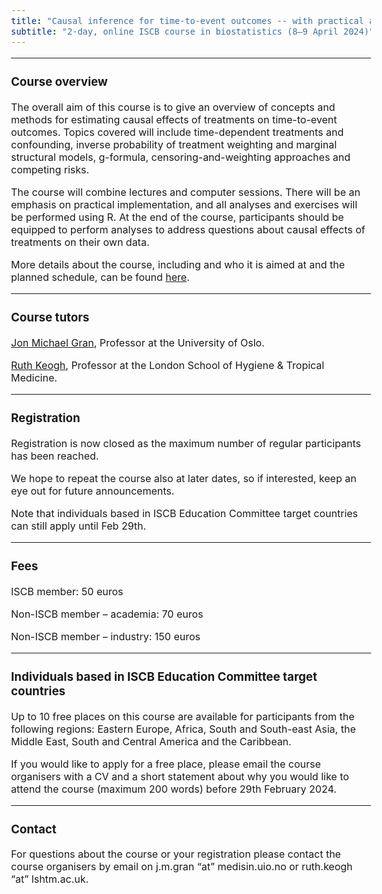 ```yaml
---
title: "Causal inference for time-to-event outcomes -- with practical applications in R"
subtitle: "2-day, online ISCB course in biostatistics (8–9 April 2024)"
---
```


<style type="text/css">
  body{
  font-size: 12pt;
}
</style>

---

### Course overview

The overall aim of this course is to give an overview of concepts and methods for estimating causal effects of treatments on time-to-event outcomes. Topics covered will include time-dependent treatments and confounding, inverse probability of treatment weighting and marginal structural models, g-formula, censoring-and-weighting approaches and competing risks. 

The course will combine lectures and computer sessions. There will be an emphasis on practical implementation, and all analyses and exercises will be performed using R. At the end of the course, participants should be equipped to perform analyses to address questions about causal effects of treatments on their own data.

More details about the course, including and who it is aimed at and the planned schedule, can be found [here](about.html).

---

### Course tutors

[Jon Michael Gran](https://www.med.uio.no/imb/english/people/aca/jonmic/index.html){target="_blank"}, Professor at the University of Oslo.

[Ruth Keogh](https://www.lshtm.ac.uk/aboutus/people/keogh.ruth){target="_blank"}, Professor at the London School of Hygiene & Tropical Medicine.

---

### Registration

Registration is now closed as the maximum number of regular participants has been reached.

We hope to repeat the course also at later dates, so    if interested, keep an eye out for future announcements. 

Note that individuals based in ISCB Education Committee target countries can still apply until Feb 29th.

---

### Fees

ISCB member: 50 euros

Non-ISCB member – academia: 70 euros

Non-ISCB member – industry: 150 euros

---

### Individuals based in ISCB Education Committee target countries

Up to 10 free places on this course are available for participants from the following regions: Eastern Europe, Africa, South and South-east Asia, the Middle East, South and Central America and the Caribbean.

If you would like to apply for a free place, please email the course organisers with a CV and a short statement about why you would like to attend the course (maximum 200 words) before 29th February 2024. 

---

### Contact

For questions about the course or your registration please contact the course organisers by email on j.m.gran "at" medisin.uio.no or ruth.keogh "at" lshtm.ac.uk.


</br>
